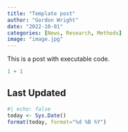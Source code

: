 ```yaml
---
title: "Template post"
author: "Gordon Wright"
date: "2022-10-01"
categories: [News, Research, Methods]
image: "image.jpg"
---
```


This is a post with executable code.

```r
1 + 1
```


## Last Updated {.appendix}
```r
#| echo: false
today <- Sys.Date()
format(today, format="%d %B %Y")
```